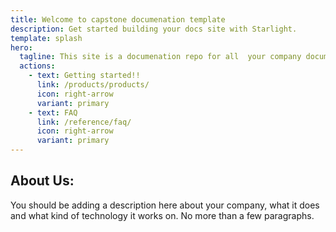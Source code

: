 ```yaml
---
title: Welcome to capstone documenation template
description: Get started building your docs site with Starlight.
template: splash
hero:
  tagline: This site is a documenation repo for all  your company documents as well as a guide for using github, Trello and working in a capstone company.
  actions:
    - text: Getting started!!
      link: /products/products/
      icon: right-arrow
      variant: primary
    - text: FAQ
      link: /reference/faq/
      icon: right-arrow
      variant: primary
---
```



## About Us:

<Card title="What we do">
   You should be adding a description here about your company, what it does and what kind of technology it works on. No more than a few paragraphs.
</Card>

<CardGrid>
  <LinkCard
    title="Policies"
    description="Understand what we stand for."
    href="/policies/github-management-policy/"
  />
  <LinkCard
    title="Process"
    description="How can my company function?."
    href="/processes/introduction/"
  />
  <LinkCard title="News" description="Link to your Company website.." href="/blog/" />
  <LinkCard
    title="Leadership"
    description="Meet our team."
    href="/teams-and-leadership/leadership-t2-2023/"
  />
</CardGrid>
